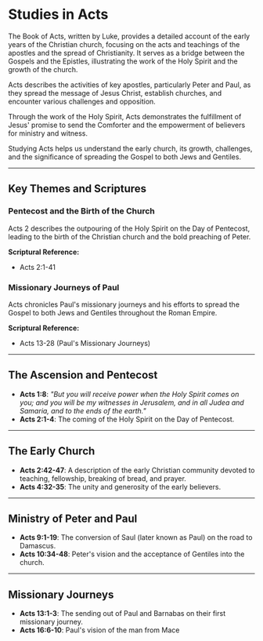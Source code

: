 # Studies in Acts

The Book of Acts, written by Luke, provides a detailed account of the early years of the Christian church, focusing on the acts and teachings of the apostles and the spread of Christianity. It serves as a bridge between the Gospels and the Epistles, illustrating the work of the Holy Spirit and the growth of the church.

Acts describes the activities of key apostles, particularly Peter and Paul, as they spread the message of Jesus Christ, establish churches, and encounter various challenges and opposition.

Through the work of the Holy Spirit, Acts demonstrates the fulfillment of Jesus' promise to send the Comforter and the empowerment of believers for ministry and witness.

Studying Acts helps us understand the early church, its growth, challenges, and the significance of spreading the Gospel to both Jews and Gentiles.

---

## Key Themes and Scriptures

### Pentecost and the Birth of the Church
Acts 2 describes the outpouring of the Holy Spirit on the Day of Pentecost, leading to the birth of the Christian church and the bold preaching of Peter.

**Scriptural Reference:**  
- Acts 2:1-41

### Missionary Journeys of Paul
Acts chronicles Paul's missionary journeys and his efforts to spread the Gospel to both Jews and Gentiles throughout the Roman Empire.

**Scriptural Reference:**  
- Acts 13-28 (Paul's Missionary Journeys)

---

## The Ascension and Pentecost
- **Acts 1:8**: *"But you will receive power when the Holy Spirit comes on you; and you will be my witnesses in Jerusalem, and in all Judea and Samaria, and to the ends of the earth."*  
- **Acts 2:1-4**: The coming of the Holy Spirit on the Day of Pentecost.

---

## The Early Church
- **Acts 2:42-47**: A description of the early Christian community devoted to teaching, fellowship, breaking of bread, and prayer.  
- **Acts 4:32-35**: The unity and generosity of the early believers.

---

## Ministry of Peter and Paul
- **Acts 9:1-19**: The conversion of Saul (later known as Paul) on the road to Damascus.  
- **Acts 10:34-48**: Peter's vision and the acceptance of Gentiles into the church.

---

## Missionary Journeys
- **Acts 13:1-3**: The sending out of Paul and Barnabas on their first missionary journey.  
- **Acts 16:6-10**: Paul's vision of the man from Mace
